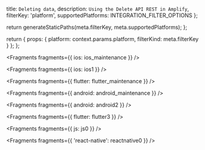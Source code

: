   title: `Deleting data`,
  description: `Using the Delete API REST in Amplify`,
  filterKey: 'platform',
  supportedPlatforms: INTEGRATION_FILTER_OPTIONS
};



  return generateStaticPaths(meta.filterKey, meta.supportedPlatforms);
};

  return {
    props: {
      platform: context.params.platform,
      filterKind: meta.filterKey
    }
  };
};


<Fragments fragments={{ ios: ios_maintenance }} />


<Fragments fragments={{ ios: ios1 }} />


<Fragments fragments={{ flutter: flutter_maintenance }} />


<Fragments fragments={{ android: android_maintenance }} />


<Fragments fragments={{ android: android2 }} />


<Fragments fragments={{ flutter: flutter3 }} />


<Fragments fragments={{ js: js0 }} />


<Fragments fragments={{ 'react-native': reactnative0 }} />
